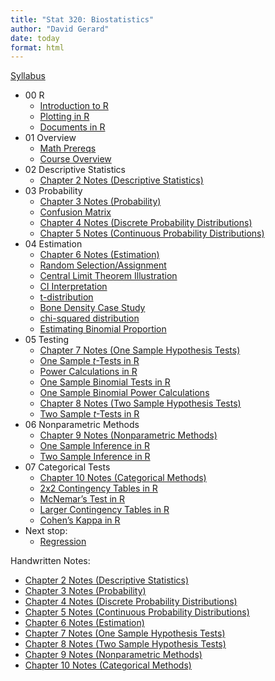```yaml
---
title: "Stat 320: Biostatistics"
author: "David Gerard"
date: today
format: html
---
```


[Syllabus](syllabus.qmd)

- 00 R
  - [Introduction to R](./01_r/01_r_intro.qmd)
  - [Plotting in R](./01_r/01_ggplot.qmd)
  - [Documents in R](./01_r/01_quarto.qmd)
- 01 Overview
  - [Math Prereqs](./00_course_outline/00_math_prereqs.qmd)
  - [Course Overview](./00_course_outline/00_overview.qmd)
- 02 Descriptive Statistics
  - [Chapter 2 Notes (Descriptive Statistics)](./02_descriptive/02_notes.qmd)
- 03 Probability
  - [Chapter 3 Notes (Probability)](./03_prob/03_notes.qmd)
  - [Confusion Matrix](./03_prob/03_confusion.qmd)
  - [Chapter 4 Notes (Discrete Probability Distributions)](./03_prob/04_notes.qmd)
  - [Chapter 5 Notes (Continuous Probability Distributions)](./03_prob/05_notes.qmd)
- 04 Estimation
  - [Chapter 6 Notes (Estimation)](./04_est/06_notes.qmd)
  - [Random Selection/Assignment](./04_est/04_sample.qmd)
  - [Central Limit Theorem Illustration](./04_est/04_clt.qmd)
  - [CI Interpretation](./04_est/04_figs/ci_graphic.png)
  - [t-distribution](./04_est/04_t.qmd)
  - [Bone Density Case Study](./04_est/04_boneden.qmd)
  - [chi-squared distribution](./04_est/04_chi2.qmd)
  - [Estimating Binomial Proportion](./04_est/04_binom.qmd)
- 05 Testing
  - [Chapter 7 Notes (One Sample Hypothesis Tests)](./notes/chapter7_notes.pdf)
  - [One Sample $t$-Tests in R](./05_tests/05_ttest.qmd)
  - [Power Calculations in R](./05_tests/05_power.qmd)
  - [One Sample Binomial Tests in R](./05_tests/05_binom.qmd)
  - [One Sample Binomial Power Calculations](./05_tests/05_binom_power.qmd)
  - [Chapter 8 Notes (Two Sample Hypothesis Tests)](./notes/chapter8_notes.pdf)
  - [Two Sample $t$-Tests in R](./05_tests/05_two_sample_t.qmd)
- 06 Nonparametric Methods
  - [Chapter 9 Notes (Nonparametric Methods)](./notes/chapter9_notes.pdf)
  - [One Sample Inference in R](./06_nonparametric/06_wilcoxin_1.qmd)
  - [Two Sample Inference in R](./06_nonparametric/06_wilcoxin_2.qmd)
- 07 Categorical Tests
  - [Chapter 10 Notes (Categorical Methods)](./notes/chapter10_notes.pdf)
  - [2x2 Contingency Tables in R](./07_cat/07_binom.qmd)
  - [McNemar's Test in R](./07_cat/07_mcnemar.qmd)
  - [Larger Contingency Tables in R](./07_cat/07_larger.qmd)
  - [Cohen's Kappa in R](./07_cat/07_kappa.qmd)
- Next stop: 
  - [Regression](https://dcgerard.github.io/stat_415_615/)
  
  
Handwritten Notes:

- [Chapter 2 Notes (Descriptive Statistics)](./notes/chapter2_notes.pdf)
- [Chapter 3 Notes (Probability)](./notes/chapter3_notes.pdf)
- [Chapter 4 Notes (Discrete Probability Distributions)](./notes/chapter4_notes.pdf)
- [Chapter 5 Notes (Continuous Probability Distributions)](./notes/chapter5_notes.pdf)
- [Chapter 6 Notes (Estimation)](./notes/chapter6_notes.pdf)
- [Chapter 7 Notes (One Sample Hypothesis Tests)](./notes/chapter7_notes.pdf)
- [Chapter 8 Notes (Two Sample Hypothesis Tests)](./notes/chapter8_notes.pdf)
- [Chapter 9 Notes (Nonparametric Methods)](./notes/chapter9_notes.pdf)
- [Chapter 10 Notes (Categorical Methods)](./notes/chapter10_notes.pdf)
